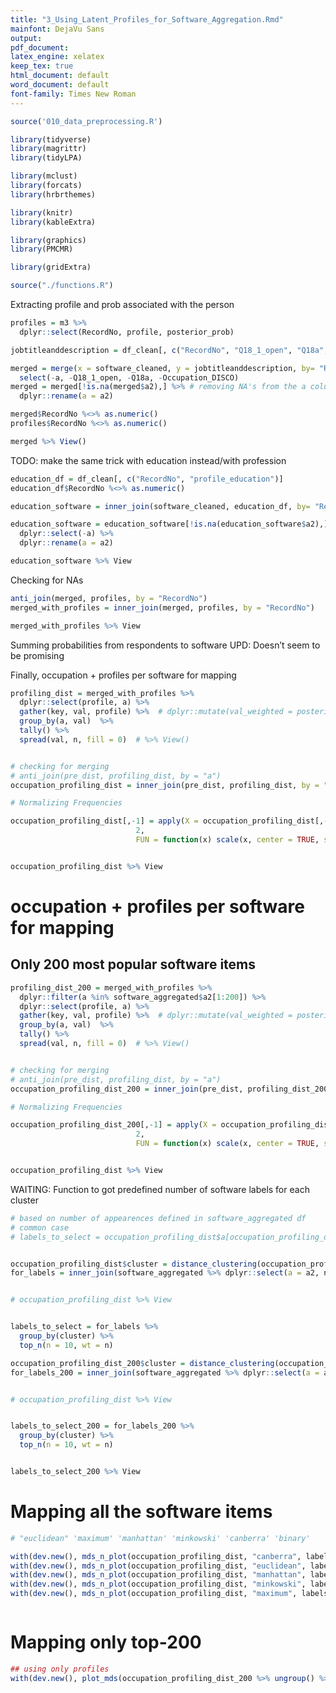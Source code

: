 ```yaml
---
title: "3_Using_Latent_Profiles_for_Software_Aggregation.Rmd"
mainfont: DejaVu Sans
output:
pdf_document:
latex_engine: xelatex
keep_tex: true
html_document: default
word_document: default
font-family: Times New Roman
---
```





```r


source('010_data_preprocessing.R')

library(tidyverse)
library(magrittr)
library(tidyLPA)

library(mclust)
library(forcats)
library(hrbrthemes)

library(knitr)
library(kableExtra)

library(graphics)
library(PMCMR)

library(gridExtra)

source("./functions.R")

```



Extracting profile and prob associated with the person

```r

profiles = m3 %>%
  dplyr::select(RecordNo, profile, posterior_prob)

```


```r


jobtitleanddescription = df_clean[, c("RecordNo", "Q18_1_open", "Q18a", "Occupation_DISCO", "Occupation")]

merged = merge(x = software_cleaned, y = jobtitleanddescription, by= "RecordNo") %>%
  select(-a, -Q18_1_open, -Q18a, -Occupation_DISCO)
merged = merged[!is.na(merged$a2),] %>% # removing NA's from the a column
  dplyr::rename(a = a2)

merged$RecordNo %<>% as.numeric()
profiles$RecordNo %<>% as.numeric()

merged %>% View()

```

TODO: make the same trick with education instead/with profession

```r


education_df = df_clean[, c("RecordNo", "profile_education")]
education_df$RecordNo %<>% as.numeric()

education_software = inner_join(software_cleaned, education_df, by= "RecordNo")

education_software = education_software[!is.na(education_software$a2),] %>% # removing NA's from the a column
  dplyr::select(-a) %>%
  dplyr::rename(a = a2)

education_software %>% View


```

Checking for NAs

```r

anti_join(merged, profiles, by = "RecordNo")
merged_with_profiles = inner_join(merged, profiles, by = "RecordNo")

merged_with_profiles %>% View

```



Summing probabilities from respondents to software
UPD: Doesn't seem to be promising

Finally, occupation + profiles per software for mapping

```r


profiling_dist = merged_with_profiles %>%
  dplyr::select(profile, a) %>% 
  gather(key, val, profile) %>%  # dplyr::mutate(val_weighted = posterior_prob*as.numeric(val)) %>% 
  group_by(a, val)  %>% 
  tally() %>% 
  spread(val, n, fill = 0)  # %>% View()


# checking for merging
# anti_join(pre_dist, profiling_dist, by = "a")
occupation_profiling_dist = inner_join(pre_dist, profiling_dist, by = "a")

# Normalizing Frequencies

occupation_profiling_dist[,-1] = apply(X = occupation_profiling_dist[,-1],
                            2,
                            FUN = function(x) scale(x, center = TRUE, scale = TRUE))


occupation_profiling_dist %>% View

```

# occupation + profiles per software for mapping
## Only 200 most popular software items

```r


profiling_dist_200 = merged_with_profiles %>%
  dplyr::filter(a %in% software_aggregated$a2[1:200]) %>% 
  dplyr::select(profile, a) %>% 
  gather(key, val, profile) %>%  # dplyr::mutate(val_weighted = posterior_prob*as.numeric(val)) %>% 
  group_by(a, val)  %>% 
  tally() %>% 
  spread(val, n, fill = 0)  # %>% View()


# checking for merging
# anti_join(pre_dist, profiling_dist, by = "a")
occupation_profiling_dist_200 = inner_join(pre_dist, profiling_dist_200, by = "a")

# Normalizing Frequencies

occupation_profiling_dist_200[,-1] = apply(X = occupation_profiling_dist[,-1],
                            2,
                            FUN = function(x) scale(x, center = TRUE, scale = TRUE))


occupation_profiling_dist %>% View

```


WAITING: Function to got predefined number of software labels for each cluster

```r


# based on number of appearences defined in software_aggregated df
# common case 
# labels_to_select = occupation_profiling_dist$a[occupation_profiling_dist$a %in% software_aggregated$a2[1:60]]


occupation_profiling_dist$cluster = distance_clustering(occupation_profiling_dist, "canberra", 6)
for_labels = inner_join(software_aggregated %>% dplyr::select(a = a2, n), occupation_profiling_dist, by = "a")


# occupation_profiling_dist %>% View


labels_to_select = for_labels %>%
  group_by(cluster) %>%
  top_n(n = 10, wt = n)


```


```r


occupation_profiling_dist_200$cluster = distance_clustering(occupation_profiling_dist_200, "canberra", 6)
for_labels_200 = inner_join(software_aggregated %>% dplyr::select(a = a2, n), occupation_profiling_dist_200, by = "a")


# occupation_profiling_dist %>% View


labels_to_select_200 = for_labels_200 %>%
  group_by(cluster) %>%
  top_n(n = 10, wt = n)


labels_to_select_200 %>% View

```




# Mapping all the software items

```r

# "euclidean" 'maximum' 'manhattan' 'minkowski' 'canberra' 'binary'

with(dev.new(), mds_n_plot(occupation_profiling_dist, "canberra", labels_to_select, 6))
with(dev.new(), mds_n_plot(occupation_profiling_dist, "euclidean", labels_to_select, 6))
with(dev.new(), mds_n_plot(occupation_profiling_dist, "manhattan", labels_to_select, 6))
with(dev.new(), mds_n_plot(occupation_profiling_dist, "minkowski", labels_to_select, 6))
with(dev.new(), mds_n_plot(occupation_profiling_dist, "maximum", labels_to_select, 6))



```


# Mapping only top-200


```r


## using only profiles
with(dev.new(), plot_mds(occupation_profiling_dist_200 %>% ungroup() %>%  dplyr::select(a, groups, '1', '2', '3', '4','5', '6', cluster), "canberra", labels_to_select_200, 6))


```


